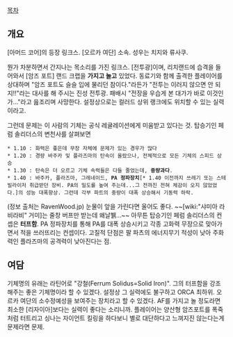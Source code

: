 [[목차]]
== 개요 ==
[아머드 코어]의 등장 링크스. [오르카 여단] 소속. 성우는 치지와 류사쿠.

뭔가 차분하면서 간지나는 목소리를 가진 링크스. [전투광]이며, 리치랜드에 습격을 들어와서 [암즈 포트] 랜드 크랩을 '''가지고 놀고''' 있었다. 동료기와 함께 출격한 플레이어를 상대하며 "암즈 포트도 슬슬 입에 물리던 참이다."라든가 "전투는 이러지 않으면 안 되지!!"라는 대사를 해 주시는 진성 전투광. 패배시 "전장을 우습게 본 대가가 바로 이것인가..."라고 읊조리며 사망한다. 설정상으로는 컬러드 상위 랭크에도 위치할 수 있는 실력이라고.

그런데 문제는 이 사람의 기체는 공식 레귤레이션에게 미움받고 있다는 것. 탑승기인 페럼 솔리더스의 변천사를 살펴보면
 * 1.10 : 화력은 좋은데 무장 자체에 문제가 있는 경우가 많다
 * 1.20 : 경량 바주카 및 플라즈마의 탄속이 올랐으나, 전체적으로 모든 기체의 스피드 상승
 * 1.30 : 탄속은 더 오르고 기체 속력들은 다들 줄었는데, '''중량과다'''.
 * 1.40 : 바주카, 플라즈마, 그레네이드, '''PA 정파장치'''[* 1.40 이전까지 쓰레기 또는 스테빌라이저 취급받던 장비. PA의 밀도를 높여 주는데...그 전까진 전혀 체감이 오지 않았었다.]의 성능 대폭향상. 그런데 각부 파트의 중량이 대폭 상승해서 기동력 하락.
(정보 출처는 RavenWood.jp)
눈물이 앞을 가린다면 울어도 좋다. ~~[wiki:"샤미아 라비라비" 거미]는 줄창 버프만 받는데 왜날뷁...~~
아무튼 탑승기인 페럼 솔리더스의 컨셉은 '''터프함'''. PA 정파장치를 통해 PA를 대폭 상승시키고 각종 고화력 무장으로 맞아가면서 적을 쓰러뜨리는 컨셉이다. 고질적 단점은 팔 파츠의 에너지무기 적성이 낮아 주화력인 플라즈마의 공격력이 낮아진다는 점.

== 여담 ==
기체명의 유래는 라틴어로 "강철(Ferrum Solidus=Solid Iron)". 그의 터프함을 강조해주는 좋은 기체명이라 할 수 있겠다.
설정상 그 실력에도 불구하고 ORCA 최하위. 오르카 여단의 소수정예성을 보여주는 장치라고 할 수 있겠다. AF를 가지고 놀 정도라면 최소한 [리자이아]보다는 실력이 좋다는 소리니까. 플레이어는 양산형 암즈포트를 폭죽처럼 터트리고 싱나는 자이언트 킬링을 하다보니 별로 대단하다고 느껴지진 않는다는게 문제라면 문제.
